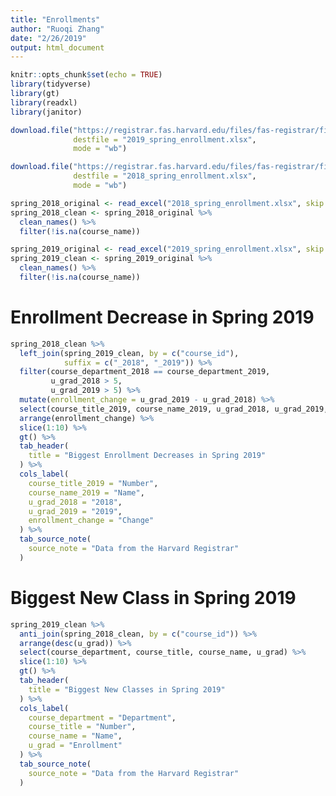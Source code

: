 ```yaml
---
title: "Enrollments"
author: "Ruoqi Zhang"
date: "2/26/2019"
output: html_document
---
```


```r
knitr::opts_chunk$set(echo = TRUE)
library(tidyverse)
library(gt)
library(readxl)
library(janitor)
```

```r
download.file("https://registrar.fas.harvard.edu/files/fas-registrar/files/class_enrollment_summary_by_term_2.28.19.xlsx",
              destfile = "2019_spring_enrollment.xlsx",
              mode = "wb")

download.file("https://registrar.fas.harvard.edu/files/fas-registrar/files/class_enrollment_summary_by_term_03.06.18.xlsx",
              destfile = "2018_spring_enrollment.xlsx",
              mode = "wb")

spring_2018_original <- read_excel("2018_spring_enrollment.xlsx", skip = 3)
spring_2018_clean <- spring_2018_original %>% 
  clean_names() %>% 
  filter(!is.na(course_name))

spring_2019_original <- read_excel("2019_spring_enrollment.xlsx", skip = 3)
spring_2019_clean <- spring_2019_original %>% 
  clean_names() %>% 
  filter(!is.na(course_name))
```

# Enrollment Decrease in Spring 2019

```r
spring_2018_clean %>% 
  left_join(spring_2019_clean, by = c("course_id"), 
            suffix = c("_2018", "_2019")) %>% 
  filter(course_department_2018 == course_department_2019,
         u_grad_2018 > 5,
         u_grad_2019 > 5) %>% 
  mutate(enrollment_change = u_grad_2019 - u_grad_2018) %>% 
  select(course_title_2019, course_name_2019, u_grad_2018, u_grad_2019, enrollment_change) %>% 
  arrange(enrollment_change) %>% 
  slice(1:10) %>% 
  gt() %>% 
  tab_header(
    title = "Biggest Enrollment Decreases in Spring 2019"
  ) %>% 
  cols_label(
    course_title_2019 = "Number",
    course_name_2019 = "Name",
    u_grad_2018 = "2018",
    u_grad_2019 = "2019",
    enrollment_change = "Change"
  ) %>% 
  tab_source_note(
    source_note = "Data from the Harvard Registrar"
  )
```

# Biggest New Class in Spring 2019

```r
spring_2019_clean %>% 
  anti_join(spring_2018_clean, by = c("course_id")) %>% 
  arrange(desc(u_grad)) %>% 
  select(course_department, course_title, course_name, u_grad) %>% 
  slice(1:10) %>% 
  gt() %>% 
  tab_header(
    title = "Biggest New Classes in Spring 2019"
  ) %>% 
  cols_label(
    course_department = "Department",
    course_title = "Number",
    course_name = "Name",
    u_grad = "Enrollment"
  ) %>% 
  tab_source_note(
    source_note = "Data from the Harvard Registrar"
  )
```

